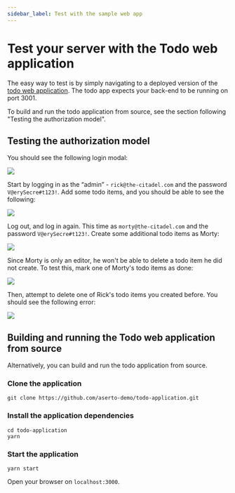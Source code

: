 ```yaml
---
sidebar_label: Test with the sample web app
---
```


# Test your server with the Todo web application

The easy way to test is by simply navigating to a deployed version of the [todo web application](https://todo.demo.aserto.com). The todo app expects your back-end to be running on port 3001.

To build and run the todo application from source, see the section following "Testing the authorization model".

## Testing the authorization model

You should see the following login modal:

<img src="/img/samples/login.png" />

Start by logging in as the “admin” - `rick@the-citadel.com` and the password `V@erySecre#t123!`.
Add some todo items, and you should be able to see the following:

<img src="/img/samples/rick-todos.png" />

Log out, and log in again. This time as `morty@the-citadel.com` and the password `V@erySecre#t123!`. Create some additional todo items as Morty:

<img src="/img/samples/morty-todos.png" />

Since Morty is only an editor, he won't be able to delete a todo item he did not create. To test this, mark one of Morty's todo items as done:

<img src="/img/samples/morty-can-complete-his-own.png" />

Then, attempt to delete one of Rick's todo items you created before. You should see the following error:

<img src="/img/samples/morty-cant-complete-ricks.png" />

## Building and running the Todo web application from source

Alternatively, you can build and run the todo application from source.

### Clone the application
```
git clone https://github.com/aserto-demo/todo-application.git
```

### Install the application dependencies
```
cd todo-application
yarn
```

### Start the application
```
yarn start
```

Open your browser on `localhost:3000`.

